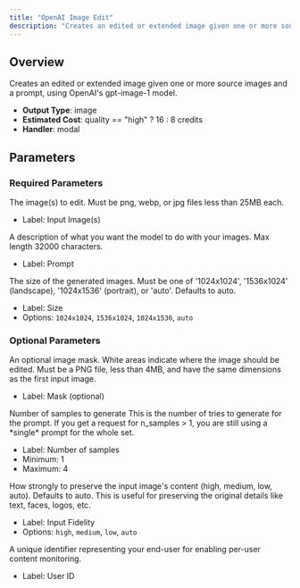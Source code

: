 ```yaml
---
title: "OpenAI Image Edit"
description: "Creates an edited or extended image given one or more source images and a prompt, using OpenAI's gpt-image-1 model."
---
```


## Overview

Creates an edited or extended image given one or more source images and a prompt, using OpenAI's gpt-image-1 model.

- **Output Type**: image
- **Estimated Cost**: quality == "high" ? 16 : 8 credits
- **Handler**: modal

## Parameters

### Required Parameters

<ParamField body="image" type="array<image>" required>
  The image(s) to edit. Must be png, webp, or jpg files less than 25MB each.

  - Label: Input Image(s)
</ParamField>

<ParamField body="prompt" type="string" required>
  A description of what you want the model to do with your images.

  <Tip>
    Max length 32000 characters.
  </Tip>

  - Label: Prompt
</ParamField>

<ParamField body="size" type="string" required default="auto">
  The size of the generated images. Must be one of '1024x1024', '1536x1024' (landscape), '1024x1536' (portrait), or 'auto'. Defaults to auto.

  - Label: Size
  - Options: `1024x1024`, `1536x1024`, `1024x1536`, `auto`
</ParamField>

### Optional Parameters

<ParamField body="mask" type="image">
  An optional image mask. White areas indicate where the image should be edited. Must be a PNG file, less than 4MB, and have the same dimensions as the first input image.

  - Label: Mask (optional)
</ParamField>

<ParamField body="n_samples" type="integer" default={1}>
  Number of samples to generate

  <Tip>
    This is the number of tries to generate for the prompt. 
    If you get a request for n_samples > 1, you are still using a *single* prompt for the whole set.
  </Tip>

  - Label: Number of samples
  - Minimum: 1
  - Maximum: 4
</ParamField>

<ParamField body="input_fidelity" type="string" default="auto">
  How strongly to preserve the input image's content (high, medium, low, auto). Defaults to auto.

  <Tip>
    This is useful for preserving the original details like text, faces, logos, etc.
  </Tip>

  - Label: Input Fidelity
  - Options: `high`, `medium`, `low`, `auto`
</ParamField>

<ParamField body="user" type="string">
  A unique identifier representing your end-user for enabling per-user content monitoring.

  - Label: User ID
</ParamField>

